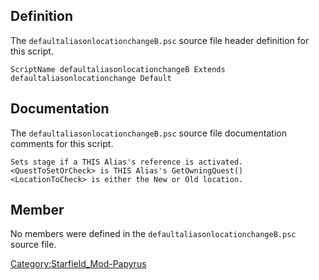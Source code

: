 {{Script_Object_Summary
| title = defaultaliasonlocationchangeB
| name = [[SFM:Script-defaultaliasonlocationchangeB|defaultaliasonlocationchangeB]]
| extends = [[SFM:Script-DefaultAliasOnLocationChange|DefaultAliasOnLocationChange]] → [[SFM:Script-DefaultAliasParent|DefaultAliasParent]] → [[SFM:Script-ReferenceAlias|ReferenceAlias]] → [[SFM:Script-Alias|Alias]] → [[SFM:Script-ScriptObject|ScriptObject]]
| flags = Default
}}


== Definition ==
The <code>defaultaliasonlocationchangeB.psc</code> source file header definition for this script.

<source lang="papyrus">
ScriptName defaultaliasonlocationchangeB Extends defaultaliasonlocationchange Default
</source>


== Documentation ==
The <code>defaultaliasonlocationchangeB.psc</code> source file documentation comments for this script.

<source>
Sets stage if a THIS Alias's reference is activated.
<QuestToSetOrCheck> is THIS Alias's GetOwningQuest()
<LocationToCheck> is either the New or Old location.
</source>


== Member ==
No members were defined in the <code>defaultaliasonlocationchangeB.psc</code> source file.


[[Category:Starfield_Mod-Papyrus]]
